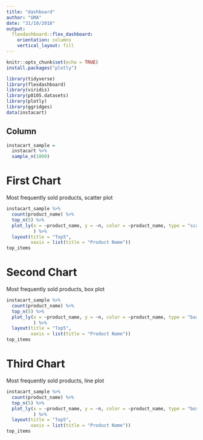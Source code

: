 ```yaml
---
title: "dashboard"
author: "GMA"
date: "31/10/2018"
output:
  flexdashboard::flex_dashboard:
    orientation: columns
    vertical_layout: fill
---
```


```r
knitr::opts_chunk$set(echo = TRUE)
install.packages("plotly")
```


```r
library(tidyverse)
library(flexdashboard)
library(viridis)
library(p8105.datasets)
library(plotly)
library(ggridges)
data(instacart)
```
Column {data-width=500}
-----------------------------------------------------------------------

```r
instacart_sample = 
  instacart %>% 
  sample_n(1000)
```

# First Chart

Most frequently sold products, scatter plot

```r
instacart_sample %>% 
  count(product_name) %>% 
  top_n(5) %>% 
  plot_ly(x = ~product_name, y = ~n, color = ~product_name, type = "scatter"
          ) %>% 
  layout(title = "Top5", 
         xaxis = list(title = "Product Name")) 
top_items
```

# Second Chart

Most frequently sold products, box plot

```r
instacart_sample %>% 
  count(product_name) %>% 
  top_n(5) %>% 
  plot_ly(x = ~product_name, y = ~n, color = ~product_name, type = "bar"
          ) %>% 
  layout(title = "Top5", 
         xaxis = list(title = "Product Name")) 
top_items
```

# Third Chart

Most frequently sold products, line plot

```r
instacart_sample %>% 
  count(product_name) %>% 
  top_n(5) %>% 
  plot_ly(x = ~product_name, y = ~n, color = ~product_name, type = "box" 
          ) %>% 
  layout(title = "Top5", 
         xaxis = list(title = "Product Name")) 
top_items
```